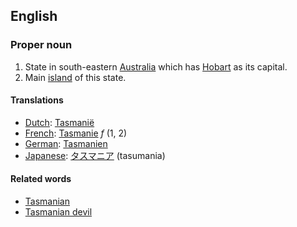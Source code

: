 ==English==

===Proper noun===

#State in south-eastern [[Australia]] which has [[Hobart]] as its capital.
#Main [[island]] of this state.

====Translations====

*[[Dutch]]: [[Tasmanië]]
*[[French]]: [[Tasmanie]] ''f'' (1, 2)
*[[German]]: [[Tasmanien]]
*[[Japanese]]: [[タスマニア]] (tasumania)

====Related words====

*[[Tasmanian]]
*[[Tasmanian devil]]